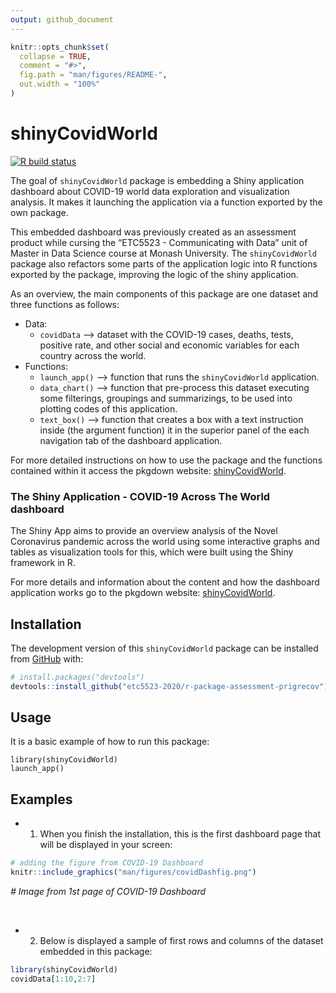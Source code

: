 ```yaml
---
output: github_document
---
```


<!-- README.md is generated from README.Rmd. Please edit that file -->

```r
knitr::opts_chunk$set(
  collapse = TRUE,
  comment = "#>",
  fig.path = "man/figures/README-",
  out.width = "100%"
)
```

# shinyCovidWorld

<!-- badges: start -->
[![R build status](https://github.com/etc5523-2020/r-package-assessment-prigrecov/workflows/R-CMD-check/badge.svg)](https://github.com/etc5523-2020/r-package-assessment-prigrecov/actions)
<!-- badges: end -->

The goal of `shinyCovidWorld` package is embedding a Shiny application dashboard about COVID-19 world data exploration and visualization analysis. It makes it launching the application via a function exported by the own package. 

This embedded dashboard was previously created as an assessment product while cursing the "ETC5523 - Communicating with Data" unit of Master in Data Science course at Monash University. The `shinyCovidWorld` package also refactors some parts of the application logic into R functions exported by the package, improving the logic of the shiny application.

As an overview, the main components of this package are one dataset and three functions as follows:

* Data: 
  - `covidData` --> dataset with the COVID-19 cases, deaths, tests, positive rate, and other social and economic variables for each country across the world.
  
* Functions: 
  - `launch_app()` --> function that runs the `shinyCovidWorld` application.
  - `data_chart()` --> function that pre-process this dataset executing some filterings, groupings and summarizings, to be used into plotting codes of this application.
  - `text_box()` --> function that creates a box with a text instruction inside (the argument function) it in the superior panel of the each navigation tab of the dashboard application.
  
For more detailed instructions on how to use the package and the functions contained within it access the pkgdown website: [shinyCovidWorld](https://etc5523-2020.github.io/r-package-assessment-prigrecov/).  
  
### The Shiny Application - **COVID-19 Across The World** dashboard
The Shiny App aims to provide an overview analysis of the Novel Coronavirus pandemic across the world using some interactive graphs and tables as visualization tools for this, which were built using the Shiny framework in R.

For more details and information about the content and how the dashboard application works go to the pkgdown website: [shinyCovidWorld](https://etc5523-2020.github.io/r-package-assessment-prigrecov/).  


## Installation

The development version of this `shinyCovidWorld` package can be installed from [GitHub](https://github.com/) with:

``` r
# install.packages("devtools")
devtools::install_github("etc5523-2020/r-package-assessment-prigrecov")
```

## Usage

It is a basic example of how to run this package:

```
library(shinyCovidWorld)
launch_app()
```

## Examples

* (1) When you finish the installation, this is the first dashboard page that will be displayed in your screen:

```r
# adding the figure from COVID-19 Dashboard
knitr::include_graphics("man/figures/covidDashfig.png")
```

*# Image from 1st page of COVID-19 Dashboard*

<br>

* (2) Below is displayed a sample of first rows and columns of the dataset embedded in this package:
```r
library(shinyCovidWorld)
covidData[1:10,2:7] 

```
  
